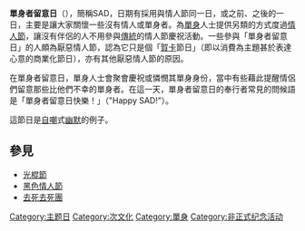 {{Otheruses|单身节|subject=西方国家一个民间节日|other=其他地区的单身节日}}
{{unreferenced|time=2014-11-11T01:09:42+00:00}}
'''單身者留意日'''（{{lang-en|Singles Awareness Day}}），簡稱SAD，日期有採用與情人節同一日，或之前、之後的一日，主要是讓大家關懷一些沒有情人或單身者。為[[單身|單身]]人士提供另類的方式度過[[情人節|情人節]]，讓沒有伴侶的人不用參與[[傳統|傳統]]的情人節慶祝活動。一些參與「單身者留意日」的人頗為厭惡情人節，認為它只是個「[[賀卡|賀卡]]節日」（即以消費為主題甚於表達心意的商業化節日），亦有其他厭惡情人節的原因。

在單身者留意日，單身人士會聚會慶祝或憐憫其單身身份，當中有些藉此提醒情侶們留意那些比他們不幸的單身者。在這一天，單身者留意日的奉行者常見的問候語是「單身者留意日快樂！」（"Happy SAD!"）。

這節日是[[自嘲|自嘲]]式[[幽默|幽默]]的例子。
==參見==
*[[光棍節|光棍節]]
*[[黑色情人節|黑色情人節]]
*[[去死去死團|去死去死團]]

[[Category:主题日|Category:主题日]]
[[Category:次文化|Category:次文化]]
[[Category:單身|Category:單身]]
[[Category:非正式纪念活动|Category:非正式纪念活动]]